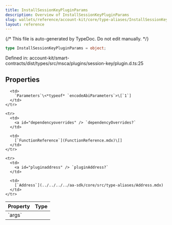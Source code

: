 ```yaml
---
title: InstallSessionKeyPluginParams
description: Overview of InstallSessionKeyPluginParams
slug: wallets/reference/account-kit/core/type-aliases/InstallSessionKeyPluginParams
layout: reference
---
```


{/* This file is auto-generated by TypeDoc. Do not edit manually. */}

```ts
type InstallSessionKeyPluginParams = object;
```

Defined in: account-kit/smart-contracts/dist/types/src/msca/plugins/session-key/plugin.d.ts:25

## Properties

<table>
  <thead>
    <tr>
      <th align="left">Property</th>
      <th align="left">Type</th>
    </tr>
  </thead>

  <tbody>
    <tr>
      <td>
        <a id="args" /> `args`
      </td>

      <td>
        `Parameters`\<*typeof* `encodeAbiParameters`>\[`1`]
      </td>
    </tr>

    <tr>
      <td>
        <a id="dependencyoverrides" /> `dependencyOverrides?`
      </td>

      <td>
        [`FunctionReference`](FunctionReference.mdx)\[]
      </td>
    </tr>

    <tr>
      <td>
        <a id="pluginaddress" /> `pluginAddress?`
      </td>

      <td>
        [`Address`](../../../../aa-sdk/core/src/type-aliases/Address.mdx)
      </td>
    </tr>

  </tbody>
</table>
